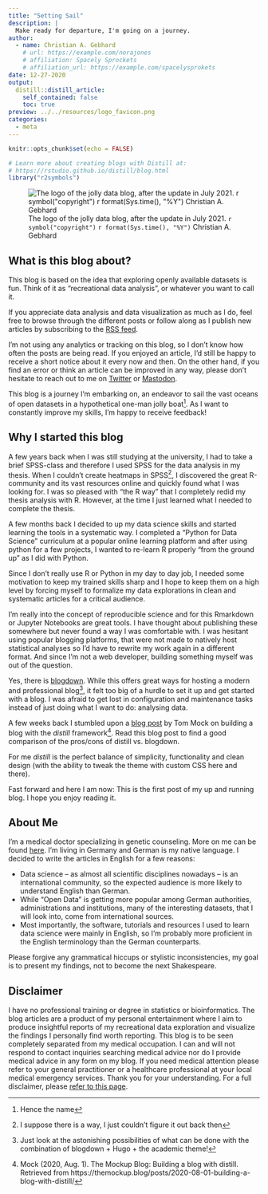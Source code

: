 ```yaml
---
title: "Setting Sail"
description: |
  Make ready for departure, I'm going on a journey.
author:
  - name: Christian A. Gebhard
    # url: https://example.com/norajones
    # affiliation: Spacely Sprockets
    # affiliation_url: https://example.com/spacelysprokets
date: 12-27-2020
output:
  distill::distill_article:
    self_contained: false
    toc: true
preview: ../../resources/logo_favicon.png
categories:
  - meta
---
```


```r
knitr::opts_chunk$set(echo = FALSE)

# Learn more about creating blogs with Distill at:
# https://rstudio.github.io/distill/blog.html
library("r2symbols")

```

![The logo of the jolly data blog, after the update in July 2021. `r symbol("copyright")` `r format(Sys.time(), "%Y")` Christian A. Gebhard](../../resources/logo_w_name.png)


## What is this blog about?
This blog is based on the idea that exploring openly available datasets is fun. Think of it as "recreational data analysis", or whatever you want to call it. 

If you appreciate data analysis and data visualization as much as I do, feel free to browse through the different posts or follow along as I publish new articles by subscribing to the [RSS feed](../../index.xml).

I'm not using any analytics or tracking on this blog, so I don't know how often the posts are being read. If you enjoyed an article, I'd still be happy to receive a short notice about it every now and then.
On the other hand, if you find an error or think an article can be improved in any way, please don't hesitate to reach out to me on [Twitter](https://twitter.com/c_gebhard) or [Mastodon](https://scicomm.xyz/@basepair).

This blog is a journey I'm embarking on, an endeavor to sail the vast oceans of open datasets in a hypothetical one-man jolly boat^[Hence the name]. As I want to constantly improve my skills, I'm happy to receive feedback!

## Why I started this blog
A few years back when I was still studying at the university, I had to take a brief SPSS-class and therefore I used SPSS for the data analysis in my thesis. When I couldn't create heatmaps in SPSS^[I suppose there is a way, I just couldn't figure it out back then], I discovered the great R-community and its vast resources online and quickly found what I was looking for. I was so pleased with "the R way" that I completely redid my thesis analysis with R. However, at the time I just learned what I needed to complete the thesis.

A few months back I decided to up my data science skills and started learning the tools in a systematic way. I completed a "Python for Data Science" curriculum at a popular online learning platform and after using python for a few projects, I wanted to re-learn R properly "from the ground up" as I did with Python.

Since I don't really use R or Python in my day to day job, I needed some motivation to keep my trained skills sharp and I hope to keep them on a high level by forcing myself to formalize my data explorations in clean and systematic articles for a critical audience.

I'm really into the concept of reproducible science and for this Rmarkdown or Jupyter Notebooks are great tools. I have thought about publishing these somewhere but never found a way I was comfortable with. I was hesitant using popular blogging platforms, that were not made to natively host statistical analyses so I'd have to rewrite my work again in a different format. And since I'm not a web developer, building something myself was out of the question.

Yes, there is [blogdown](https://bookdown.org/yihui/blogdown/). While this offers great ways for hosting a modern and professional blog^[Just look at the astonishing possibilities of what can be done with the combination of blogdown + Hugo + the academic theme!], it felt too big of a hurdle to set it up and get started with a blog. I was afraid to get lost in configuration and maintenance tasks instead of just doing what I want to do: analysing data.

A few weeks back I stumbled upon a [blog post](https://themockup.blog/posts/2020-08-01-building-a-blog-with-distill/) by Tom Mock on building a blog with the *distill* framework^[Mock (2020, Aug. 1). The Mockup Blog: Building a blog with distill. Retrieved from https://themockup.blog/posts/2020-08-01-building-a-blog-with-distill/]. Read this blog post to find a good comparison of the pros/cons of distill vs. blogdown.

For me *distill* is the perfect balance of simplicity, functionality and clean design (with the ability to tweak the theme with custom CSS here and there).

Fast forward and here I am now: This is the first post of my up and running blog. I hope you enjoy reading it.

## About Me
I'm a medical doctor specializing in genetic counseling. More on me can be found [here](../../about.html).
I'm living in Germany and German is my native language.
I decided to write the articles in English for a few reasons:

- Data science -- as almost all scientific disciplines nowadays -- is an international community, so the expected audience is more likely to understand English than German.
- While "Open Data" is getting more popular among German authorities, administrations and institutions, many of the interesting datasets, that I will look into, come from international sources.
- Most importantly, the software, tutorials and resources I used to learn data science were mainly in English, so I'm probably more proficient in the English terminology than the German counterparts.

Please forgive any grammatical hiccups or stylistic inconsistencies, my goal is to present my findings, not to become the next Shakespeare.

## Disclaimer
I have no professional training or degree in statistics or bioinformatics. The blog articles are a product of my personal entertainment where I aim to produce insightful reports of my recreational data exploration and visualize the findings I personally find worth reporting. This blog is to be seen completely separated from my medical occupation. I can and will not respond to contact inquiries searching medical advice nor do I provide medical advice in any form on my blog. If you need medical attention please refer to your general practitioner or a healthcare professional at your local medical emergency services. Thank you for your understanding. For a full disclaimer, please [refer to this page](../../disclaimer.html).